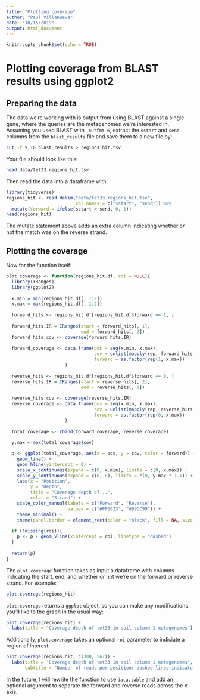 ```yaml
---
title: "Plotting coverage"
author: "Paul Villanueva"
date: "10/15/2019"
output: html_document
---
```


```r
knitr::opts_chunk$set(echo = TRUE)
```

# Plotting coverage from BLAST results using ggplot2

## Preparing the data

The data we're working with is output from using BLAST against a single gene, where the queries are the metagenomes we're interested in. Assuming you used BLAST with `-outfmt 6`, extract the `sstart` and `send` columns from the `blast_results` file and save them to a new file by:

```bash
cut -f 9,10 blast_results > regions_hit.tsv
```

Your file should look like this:


```bash
head data/tet33.regions_hit.tsv
```

Then read the data into a dataframe with:

```r
library(tidyverse)
regions_hit <- read.delim("data/tet33.regions_hit.tsv",
                          col.names = c("sstart", "send")) %>% 
  mutate(forward = ifelse(sstart > send, 0, 1))
head(regions_hit)
```

The mutate statement above adds an extra column indicating whether or not the match was on the reverse strand.

## Plotting the coverage

Now for the function itself: 

```r
plot.coverage <- function(regions_hit.df, roi = NULL){
  library(IRanges)
  library(ggplot2)
  
  x.min = min(regions_hit.df[, 1:2])
  x.max = max(regions_hit.df[, 1:2])
  
  forward_hits <- regions_hit.df[regions_hit.df$forward == 1, ]
  
  forward_hits.IR = IRanges(start = forward_hits[, 1],
                            end = forward_hits[, 2])
  forward_hits.cov <- coverage(forward_hits.IR)
  
  forward_coverage <- data.frame(pos = seq(x.min, x.max),
                                 cov = unlist(mapply(rep, forward_hits.cov@values, forward_hits.cov@lengths)),
                                 forward = as.factor(rep(1, x.max))
                      )
  
  reverse_hits <- regions_hit.df[regions_hit.df$forward == 0, ]
  reverse_hits.IR = IRanges(start = reverse_hits[, 2],
                            end = reverse_hits[, 1])
  
  reverse_hits.cov <- coverage(reverse_hits.IR)
  reverse_coverage <- data.frame(pos = seq(x.min, x.max),
                                 cov = unlist(mapply(rep, reverse_hits.cov@values, reverse_hits.cov@lengths)),
                                 forward = as.factor(rep(0, x.max))
                      )
  
  total_coverage <- rbind(forward_coverage, reverse_coverage)
  
  y.max <-max(total_coverage$cov)

  p <- ggplot(total_coverage, aes(x = pos, y = cov, color = forward)) +
    geom_line() +
    geom_hline(yintercept = 0) + 
    scale_x_continuous(expand = c(0, x.min), limits = c(0, x.max)) +
    scale_y_continuous(expand = c(0, 0), limits = c(0, y.max * 1.1)) +
    labs(x = "Position", 
         y = "Depth",
         title = "Coverage depth of...",
         color = "Strand") + 
    scale_color_manual(labels = c("Forward", "Reverse"), 
                       values = c("#FF6633", "#99CC99")) +
    theme_minimal() +
    theme(panel.border = element_rect(color = "black", fill = NA, size = 1))
  
  if (!missing(roi)){
    p <- p + geom_vline(xintercept = roi, linetype = "dashed")
  }
  
  return(p)
}
```

The `plot.coverage` function takes as input a dataframe with columns indicating the start, end, and whether or not we're on the forward or reverse strand. For example:

```r
plot.coverage(regions_hit)
```

`plot.coverage` returns a `ggplot` object, so you can make any modifications you'd like to the graph in the usual way:

```r
plot.coverage(regions_hit) + 
  labs(title = "Coverage depth of tet33 in soil column 1 metagenomes")
```

Additionally, `plot.coverage` takes an optional `roi` parameter to indiciate a *r*egion *o*f *i*nterest:

```r
plot.coverage(regions_hit, c(300, 567)) + 
  labs(title = "Coverage depth of tet33 in soil column 1 metagenomes",
       subtitle = "Number of reads per position; dashed lines indicate region targeted by primer pair")
```

In the future, I will rewrite the function to use `data.table` and add an optional argument to separate the forward and reverse reads across the $x$ axis. 
